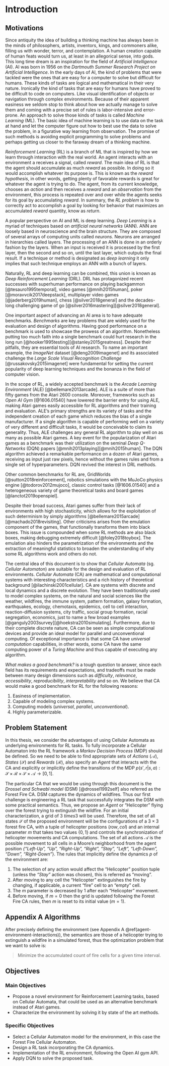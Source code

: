 # Introduction

## Motivations

Since antiquity the idea of building a thinking machine has always been in the minds of philosophers, artists, inventors, kings, and commoners alike, filling us with wonder, terror, and contemplation. A human creation capable of human feats would turn us, at least in an allegorical sense, into gods. This long time dream is an inspiration for the field of _Artificial Intelligence_ (AI). AI was born in 1956 on the _Dartmouth Summer Research Project on Artificial Intelligence_. In the early days of AI, the kind of problems that were tackled were the ones that are easy for a computer to solve but difficult for humans. These kinds of tasks are logical and mathematical in their very nature. Ironically the kind of tasks that are easy for humans have proved to be difficult to code on computers. Like visual identification of objects or navigation through complex environments. Because of their apparent easiness we seldom stop to think about how we actually manage to solve them and coming with a precise set of rules is labor-intensive and error-prone. An approach to solve those kinds of tasks is called _Machine Learning_ (ML). The basic idea of machine learning is to use data on the task at hand and let the computer figure out how to best use the data to solve the problem, in a figurative way learning from observation. The promise of such methods is avoiding explicit programming to solve problems and perhaps getting us closer to the faraway dream of a thinking machine. 

_Reinforcement Learning_ (RL) is a branch of ML that is inspired by how we learn through interaction with the real world. An agent interacts with an environment a receives a signal, called _reward_. The main idea of RL is that the agent should accumulate as much _reward_ as possible. In doing so it would accomplish whatever its purpose is. This is known as the _reward hypothesis_, in other words, getting plenty of favorable rewards is great for whatever the agent is trying to do. The agent, from its current knowledge, chooses an _action_ and then receives a _reward_ and an _observation_ from the environment, this process is repeated over and over while the agents seeks for its goal by accumulating _reward_. In summary, the _RL problem_ is how to correctly act to accomplish a goal by looking for behavior that maximizes an accumulated _reward_ quantity, know as _return_.

A popular perspective on AI and ML is deep learning. _Deep Learning_ is a myriad of techniques based on _artificial neural networks_ (ANN). ANN are loosely based in neuroscience and the brain structure. They are composed of several arrays of computing units called _neurons_. Neurons are arranged in hierarchies called layers. The processing of an ANN is done in an orderly fashion by the layers. When an input is received it is processed by the first layer, then the second and so on, until the last layer, which outputs the final result. If a technique or method is designated as _deep learning_ it only implies that such technique employs an ANN with a bunch of layers.

Naturally, RL and deep learning can be combined, this union is known as _Deep Reinforcement Learning_ (DRL). DRL has protagonized recent successes with superhuman performance on playing backgammon [@tesauro1995temporal], video games [@mnih2015human], poker [@moravvcik2017deepstack], multiplayer video games [@jaderberg2019human], chess [@silver2018general] and the decades-long challenging game of go [@silver2016mastering][@silver2018general].

One important aspect of advancing an AI area is to have adequate benchmarks. _Benchmarks_ are key problems that are widely used for the evaluation and design of algorithms. Having good performance on a benchmark is used to showcase the prowess of an algorithm. Nonetheless putting too much faith into a single benchmark could hurt research in the long run [@hooker1995testing][@stanley2015greatness]. Despite their pitfalls, they are essential tools of AI research. To name an important example, the _ImageNet_ dataset [@deng2009imagenet] and its associated challenge the _Large Scale Visual Recognition Challenge_ [@russakovsky2015imagenet] were fundamental for setting the current popularity of deep learning techniques and the bonanza in the field of computer vision.

In the scope of RL, a widely accepted benchmark is the _Arcade Learning Environment_ (ALE) [@bellemare2013arcade]. ALE is a suite of more than fifty games from the Atari 2600 console. Moreover, frameworks such as _Open AI Gym_ [@1606.01540] have lowered the barrier entry for using ALE, making Atari games easily accessible for RL algorithms and their training and evaluation. ALE's primary strengths are its variety of tasks and the independent creation of each game which reduces the bias of a single manufacturer. If a single algorithm is capable of performing well on a variety of very different and difficult tasks, it would be conceivable to claim its generality. Thus, ALE challenges any general RL algorithm to play well on as many as possible Atari games. A key event for the popularization of Atari games as a benchmark was their utilization on the seminal _Deep Q-Networks_ (DQN) papers [@mnih2013playing][@mnih2015human]. The DQN algorithm achieved a remarkable performance on a dozen of Atari games, receiving as input just raw pixels, hence without the games rules and from a single set of hyperparameters. DQN revived the interest in DRL methods.

Other common benchmarks for RL are, GridWorlds [@sutton2018reinforcement], robotics simulations with the MuJoCo physics engine [@todorov2012mujoco], classic control tasks [@1606.01540] and a heterogeneous variety of game theoretical tasks and board games [@lanctot2019openspiel].

Despite their broad success, Atari games suffer from their lack of environments with high stochasticity, which allows for the exploitation of such determinism by simply algorithms [@bellemare2015arcade][@machado2018revisiting]. Other criticisms arises from the emulation component of the games, that functionally transforms them into black boxes. This issue is compounded when some RL methods are also black boxes, making debugging extremely difficult [@foley2018toybox]. The emulation also hinders the parametrization of the environments and the extraction of meaningful statistics to broaden the understanding of why some RL algorithms work and others do not.

The central idea of this document is to show that _Cellular Automata_ (sg. _Cellular Automaton_) are suitable for the design and evaluation of RL environments. _Cellular Automata_ (CA) are mathematical and computational systems with interesting characteristics
and a rich history of theoretical background [@ilachinski2001cellular]. CA are systems with discrete and local dynamics and a discrete evolution. They have been traditionally used to model complex systems, on the natural and social sciences like the weather, wildfires, the immune system, pattern formation, galaxy formation, earthquakes, ecology, chemotaxis, epidemics, cell to cell interaction, reaction-diffusion systems, city traffic, social group formation, racial segregation, economics, just to name a few broad examples [@ganguly2003survey][@hoekstra2010simulating]. Furthermore, due to their complete discrete nature, CA can be seen as simple computational devices and provide an ideal model for parallel and unconventional computing. Of exceptional importance is that some CA have _universal computation_ capabilities, in other words, some CA have the same computing power of a _Turing Machine_ and thus capable of executing any algorithm.

_What makes a good benchmark?_ is a tough question to answer, since each field has its requirements and expectations, and tradeoffs must be made between many design dimensions such as _difficulty_, _relevance_, _accessibility_, _reproducibility_, _interpretability_ and so on. We believe that CA would make a good benchmark for RL for the following reasons:

1. Easiness of implementation.
2. Capable of modeling complex systems.
3. Computing models (_universal_, _parallel_, _unconventional_).
4. Highly parameterizable.

## Problem Statement

In this thesis, we consider the advantages of using Cellular Automata as underlying environments for RL tasks. To fully incorporate a Cellular Automaton into the RL framework a _Markov Decision Process_ (MDP) should be defined. So we need to be able to find appropriate sets of _Actions_ ($\mathcal{A}$), _States_ ($\mathcal{S}$) and _Rewards_ ($\mathcal{R}$), also specify an _Agent_ that interacts with the CA and explicitly or implicitly define the transitions of the MDP $p(s',r|s,a): \mathcal{S} \times \mathcal{R} \times \mathcal{S} \times \mathcal{A} \rightarrow [0,1]$.

The particular CA that we would be using through this document is the _Drossel and Schwabl model_ (DSM) [@drossel1992self] also referred as the Forest Fire CA. DSM captures the dynamics of wildfires. Thus our first challenge is engineering a RL task that successfully integrates the DSM with some practical semantics. Thus, we propose an _Agent_ or "Helicopter" flying over the forest trying to extinguish the wildfire. For an initial characterization, a grid of $3 \ times 3$ will be used. Therefore, the set of all states $\mathcal{S}$ of the proposed environment will be the configurations of a $3 \times 3$ forest fire CA, with a tuple of helicopter positions $(row,col)$ and an internal parameter $m$ that takes two values $\{0, 1\}$ and controls the synchronization of helicopter movements and CA computations. The set of all actions $\mathcal{A}$ is the possible movement to all cells in a Moore's neighborhood from the agent position _{"Left-Up", "Up", "Right-Up", "Right", "Stay", "Left", "Left-Down", "Down", "Right-Down"_}. The rules that implicitly define the dynamics $p$ of the environment are:

1. The selection of any action would affect the "Helicopter" position tuple (unless the _"Stay"_ action was chosen), this is referred as "moving".
2. After moving to any cell the "Helicopter" extinguishes the fire by changing, if applicable, a current "fire" cell to an "empty" cell.
3. The $m$ parameter is decreased by $1$ after each "Helicopter" movement.
4. Before moving, if $m=0$ then the grid is updated following the Forest Fire CA rules, then $m$ is reset to its initial value ($m=1$).

## Appendix A Algorithms

After precisely defining the environment (see Appendix A \@ref(agent-environment-interactions)), the semantics are those of a helicopter trying to extinguish a wildfire in a simulated forest, thus the optimization problem that we want to solve is:

> Minimize the accumulated count of fire cells for a given time interval.

## Objectives

### Main Objectives

+ Propose a novel environment for Reinforcement Learning tasks, based on Cellular Automata, that could be used as an alternative benchmark instead of Atari games.
+ Characterize the environment by solving it by state of the art methods.

### Specific Objectives

+ Select a Cellular Automaton model for the environment, in this case the Forest Fire Cellular Automaton.
+ Design a RL task incorporating the CA dynamics.
+ Implementation of the RL environment, following the Open AI gym API.
+ Apply DQN to solve the proposed task.
